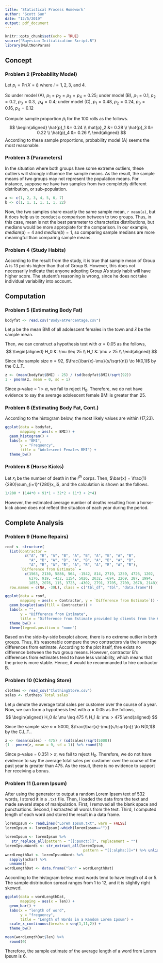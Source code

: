 ```yaml
---
title: 'Statistical Process Homework'
author: "Scott Sun"
date: "12/5/2019"
output: pdf_document
---
```


```r
knitr::opts_chunk$set(echo = TRUE)
source("Bayesian Initialization Script.R")
library(MultNonParam)
```

## Concept
### Problem 2 (Probability Model)

Let $p_i = \mathrm{Pr}(X=i)$ where $i = 1,2,3,~\text{and}~4$. 

So under model (A), $p_1=p_2=p_3=p_4=0.25$; under model (B), $p_1=0.1,~p_2=0.2,~p_3=0.3,~~p_4=0.4$; under model (C), $p_1=0.48,~p_2=0.24,~p_3=0.16,~p_4=0.12$

Compute sample proportion $\hat{p}_i$ for the 100 rolls as the follows.
$$
\begin{aligned}
\hat{p}_1 &= 0.24 \\
\hat{p}_2 &= 0.28 \\
\hat{p}_3 &= 0.22 \\
\hat{p}_4 &= 0.26 \\
\end{aligned}
$$
According to these sample proportions, probability model (A) seems the most reasonable.

### Problem 3 (Parameters)

In the situation where both groups have some extreme outliers, these outliers will strongly influence the sample means. As the result, the sample means of two groups may not represent the population means. For instance, suppose we have two samples from two completely different distribution, or sub-population.
```r
a <- c(1, 2, 3, 4, 5, 6, 7)
b <- c(1, 1, 1, 1, 1, 1, 22)
```
Now, the two samples share exactly the same sample mean, `r mean(a)`, but it does help us to conduct a comparison between to two groups. Thus, in this case, mean is not the best parameter to characterize distributions, but medians would be more appropiate for the comparison. In our example, $median(a) = 4$ and $median(b) = 1$, so comparing sample medians are more meaningful than comparing sample means.

### Problem 4 (Study Habits)

According to the result from the study, it is true that sample mean of Group A is 13 points higher than that of Group B. However, this does not necessarily indicate that anyone adopting Group A's study habit will have higher score. The student's reasoning is wrong, since he does not take individual variability into account.

## Computation
### Problem 5 (Estimating Body Fat)

```r
bodyfat <- read.csv("BodyFatPercentage.csv")
```

Let $\mu$ be the mean BMI of all adolescent females in the town and $\bar{x}$ be the sample mean.

Then, we can construct a hypothesis test with $\alpha = 0.05$ as the follows,
$$
\begin{aligned}
H_0 &: \mu \leq 25 \\
H_1 &: \mu > 25 \\
\end{aligned}
$$

Since the sample size $n = 92$, $\frac{\bar{x}-\mu}{s/\sqrt{n}} \to N(0,1)$ by the C.L.T..
```r
z <- (mean(bodyfat$BMI) - 25) / (sd(bodyfat$BMI)/sqrt(92))
1 - pnorm(z, mean = 0, sd = 1)
```

Since p-value = 1 > $\alpha$, we fail to reject $H_0$. Therefore, we do not have evidence to say the average adolescent female BMI is greater than 25.

### Problem 6 (Estimating Body Fat, Cont.)

According to the histogram below, the most likely values are within (17,23).

```r
ggplot(data = bodyfat, 
       mapping = aes(x = BMI)) +
  geom_histogram() + 
  labs(x = "BMI",
       y = "Frequency",
       title = "Adolescent Females BMI") +
  theme_bw()
```


### Problem 8 (Horse Kicks)

Let $x_i$ be the number of death in the $i^{th}$ corps. Then, $\bar{x} = \frac{1}{280}\sum_{i=1}^{280}x_i$, and the calculation is shown as the follows.
```r
1/280 * (144*0 + 91*1 + 32*2 + 11*3 + 2*4)
```
However, the estimated average number of deaths resulting from a horse-kick above does not reflect the situation of each year during the period.

## Complete Analysis
### Problem 9 (Home Repairs)

```r
roof <- structure(
  list(Contractor =
         c("A", "B", "A", "B", "A", "B", "A", "B", "A", "B",
           "A", "B", "A", "B", "A", "B", "A", "B", "A", "B",
           "A", "B", "A", "B", "A", "B", "A", "B", "A", "B"),
       `Difference from Estimate` =
         c(1563, 2130, 5886, 564, -1542, 814, 2719, 1259, 4726, 1202,
           6276, 919, -432, 1154, 5026, 2032, -694, 2269, 287, 1994,
           1853, 2076, 115, 3723, -4302, 2791, 3705, 2709, 2678, 2148)),
  row.names = c(NA, -30L), class = c("tbl_df", "tbl", "data.frame"))
```

```r
ggplot(data = roof,
       mapping = aes(x = Contractor, y = `Difference from Estimate`)) +
  geom_boxplot(aes(fill = Contractor)) +
  labs(x = "",
       y = "Difference from Estimate",
       title = "Difference from Estimate provided by clients from the Constractor") +
  theme_bw() +
  theme(legend.position = "none")
```

Based on the side-by-side boxplot above, there is no extreme outlier in both groups. Thus, it's reasonable compare the two contractors via their average differences from estimate. According to the plot itself, thre exists no difference between the two group means. However, contractor B's differences from estimates tend to have less variability, which means that the price is more stable. Hence, it would be recommanded to hire contractor B.

### Problem 10 (Clothing Store)

```r
clothes <- read_csv("ClothingStore.csv")
sales <- clothes$`Total sales`
```

Let $\mu$ denote the average total sales per customer over the course of a year. Now, we can form a hypothesis test with $\alpha = 0.05$ as the follows,
$$
\begin{aligned}
H_0 &: \mu \leq 475 \\
H_1 &: \mu > 475
\end{aligned}
$$

Since the sample size $n = 5000$, $\frac{\bar{x}-\mu}{s/\sqrt{n}} \to N(0,1)$ by the C.L.T..
```r
z <- (mean(sales) - 475) / (sd(sales)/sqrt(5000))
(1 - pnorm(z, mean = 0, sd = 1)) %>% round(3)
```

Since p-value = 0.351 > $\alpha$, we fail to reject $H_0$. Therefore, we do not have evidence to say the average total sales per customer over the course of the past year is greater than 475. As the result, there is no evidence to support her receiving a bonus.

### Problem 11 (Lorem Ipsum)

After using the generator to output a random Lorem Ipsem text of 532 words, I stored it in a `.txt` file. Then, I loaded the data from the text and made several steps of manipulation. First, I removed all the blank space and punctuations. Second, I extracted all words from the text. Third, I computed length of each word and stored the result in a data frame.

```r
loremIpsum <- readLines("Lorem Ipsum.txt", warn = FALSE)
loremIpsum <- loremIpsum[-which(loremIpsum=="")]

loremIpsum <- loremIpsum %>%
   str_replace_all(pattern = "[[:punct:]]", replacement = "")
loremIpsumWords <- str_extract_all(loremIpsum,
                                    pattern = "[[:alpha:]]+") %>% unlist()
wordLengthDat <- loremIpsumWords %>%
  sapply(nchar) %>%
  unname()
wordLengthDat <- data.frame("len" = wordLengthDat)
```

According to the histogram below, most words tend to have length of 4 or 5. The sample distribution spread ranges from 1 to 12, and it is slightly right skewed.

```r
ggplot(data = wordLengthDat,
       mapping = aes(x = len)) +
  geom_bar() +
  labs(x = "length of word",
       y = "frequency",
       title = "Length of Words in a Random Lorem Ipsum") +
  scale_x_continuous(breaks = seq(1,11,2)) +
  theme_bw()
```

```r
mean(wordLengthDat$len) %>%
  round(0)
```

Therefore, the sample estimate of the average length of a word from Lorem Ipsum is 6.